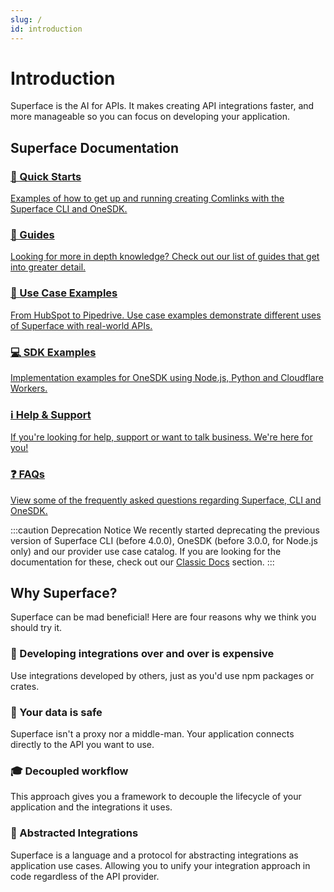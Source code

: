 ```yaml
---
slug: /
id: introduction
---
```


# Introduction

Superface is the AI for APIs. It makes creating API integrations faster, and more manageable so you can focus on developing your application.

## Superface Documentation

<div className="row padding-bottom--lg">
  <div className="col col--6">
    <div className="card shadow">
      <a href="/docs/introduction/getting-started" className="menu__link">
        <div className="card__body">
          <h3>🏃 Quick Starts</h3>
          <p>Examples of how to get up and running creating Comlinks with the Superface CLI and OneSDK.
          </p>
        </div>
      </a>
    </div>
  </div>
  <div className="col col--6">
    <div className="card shadow">
      <a href="/docs/guides/how-to-create" className="menu__link">
        <div className="card__body">
          <h3>🔎 Guides</h3>
          <p>Looking for more in depth knowledge? Check out our list of guides that get into greater detail.
          </p>
        </div>
      </a>
    </div>
  </div>
  <div className="col col--6">
    <div className="card shadow">
      <a href="/docs/api-examples/hubspot" className="menu__link">
        <div className="card__body">
          <h3>💼 Use Case Examples</h3>
          <p>From HubSpot to Pipedrive. Use case examples demonstrate different uses of Superface with real-world APIs.
          </p>
        </div>
      </a>
    </div>
  </div>
  <div className="col col--6">
    <div className="card shadow">
      <a href="/docs/examples/nodejs" className="menu__link">
        <div className="card__body">
          <h3>💻 SDK Examples</h3>
          <p>Implementation examples for OneSDK using Node.js, Python and Cloudflare Workers.
          </p>
        </div>
      </a>
    </div>
  </div>
  <div className="col col--6">
    <div className="card shadow">
      <a href="/docs/support" className="menu__link">
        <div className="card__body">
          <h3>ℹ️ Help & Support</h3>
          <p>If you're looking for help, support or want to talk business. We're here for you!
          </p>
        </div>
      </a>
    </div>
  </div>
  <div className="col col--6">
    <div className="card shadow">
      <a href="/docs/faq" className="menu__link">
        <div className="card__body">
          <h3>❓ FAQs</h3>
          <p>View some of the frequently asked questions regarding Superface, CLI and OneSDK.
          </p>
        </div>
      </a>
    </div>
  </div>
</div>

:::caution Deprecation Notice
We recently started deprecating the previous version of Superface CLI (before 4.0.0), OneSDK (before 3.0.0, for Node.js only) and our provider use case catalog. If you are looking for the documentation for these, check out our [Classic Docs](./classic/index.mdx) section.
:::

## Why Superface?

Superface can be mad beneficial! Here are four reasons why we think you should try it.

<div className="row padding-bottom--lg">
  <div className="col col--6">
    <div className="card shadow">
      <div className="card__body">
        <h3>💸 Developing integrations over and over is expensive</h3>
        <p>Use integrations developed by others, just as you'd use npm packages or crates.
        </p>
      </div>
    </div>
  </div>

<div className="col col--6">
    <div className="card shadow">
      <div className="card__body">
        <h3>🔐 Your data is safe</h3>
        <p>Superface isn't a proxy nor a middle-man. Your application connects directly to the API you want to use.
        </p>
      </div>
    </div>
  </div>
  <div className="col col--6">
    <div className="card shadow">
      <div className="card__body">
        <h3>🎓 Decoupled workflow</h3>
        <p>This approach gives you a framework to decouple the lifecycle of your application and the integrations it uses.
        </p>
      </div>
    </div>
  </div>
    <div className="col col--6">
    <div className="card shadow">
      <div className="card__body">
        <h3>🧐 Abstracted Integrations</h3>
        <p>Superface is a language and a protocol for abstracting integrations as application use cases. Allowing you to unify your integration approach in code regardless of the API provider.
        </p>
      </div>
    </div>
  </div>
</div>
